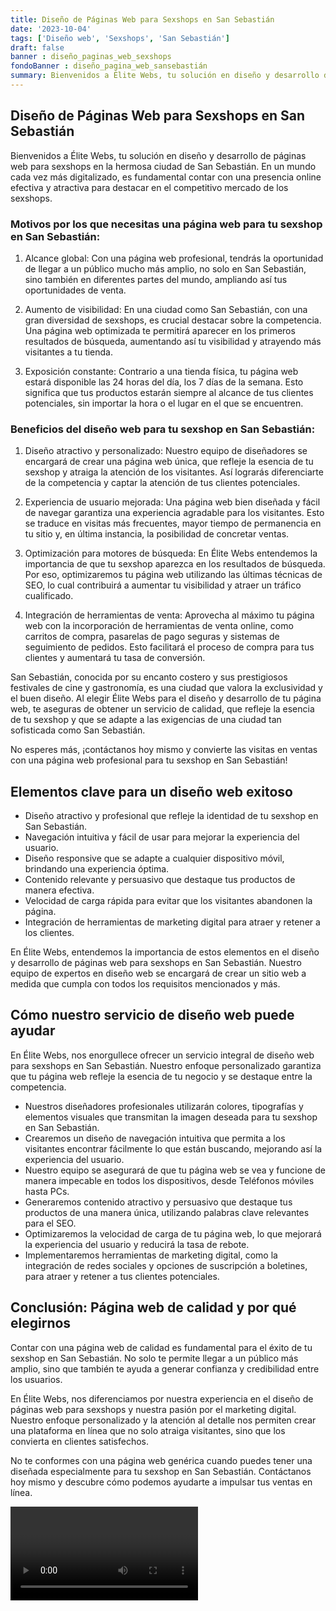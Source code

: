```yaml
---
title: Diseño de Páginas Web para Sexshops en San Sebastián
date: '2023-10-04'
tags: ['Diseño web', 'Sexshops', 'San Sebastián']
draft: false
banner : diseño_paginas_web_sexshops
fondoBanner : diseño_pagina_web_sansebastián
summary: Bienvenidos a Élite Webs, tu solución en diseño y desarrollo de páginas web para sexshops en la hermosa ciudad de San Sebastián. En un mundo cada vez más digitalizado, es fundamental contar con una presencia online efectiva y atractiva para destacar en el competitivo mercado de los sexshops. 
---
```


## Diseño de Páginas Web para Sexshops en San Sebastián

Bienvenidos a Élite Webs, tu solución en diseño y desarrollo de páginas web para sexshops en la hermosa ciudad de San Sebastián. En un mundo cada vez más digitalizado, es fundamental contar con una presencia online efectiva y atractiva para destacar en el competitivo mercado de los sexshops. 

### Motivos por los que necesitas una página web para tu sexshop en San Sebastián:

1. Alcance global: Con una página web profesional, tendrás la oportunidad de llegar a un público mucho más amplio, no solo en San Sebastián, sino también en diferentes partes del mundo, ampliando así tus oportunidades de venta.

2. Aumento de visibilidad: En una ciudad como San Sebastián, con una gran diversidad de sexshops, es crucial destacar sobre la competencia. Una página web optimizada te permitirá aparecer en los primeros resultados de búsqueda, aumentando así tu visibilidad y atrayendo más visitantes a tu tienda.

3. Exposición constante: Contrario a una tienda física, tu página web estará disponible las 24 horas del día, los 7 días de la semana. Esto significa que tus productos estarán siempre al alcance de tus clientes potenciales, sin importar la hora o el lugar en el que se encuentren.

### Beneficios del diseño web para tu sexshop en San Sebastián:

1. Diseño atractivo y personalizado: Nuestro equipo de diseñadores se encargará de crear una página web única, que refleje la esencia de tu sexshop y atraiga la atención de los visitantes. Así lograrás diferenciarte de la competencia y captar la atención de tus clientes potenciales.

2. Experiencia de usuario mejorada: Una página web bien diseñada y fácil de navegar garantiza una experiencia agradable para los visitantes. Esto se traduce en visitas más frecuentes, mayor tiempo de permanencia en tu sitio y, en última instancia, la posibilidad de concretar ventas.

3. Optimización para motores de búsqueda: En Élite Webs entendemos la importancia de que tu sexshop aparezca en los resultados de búsqueda. Por eso, optimizaremos tu página web utilizando las últimas técnicas de SEO, lo cual contribuirá a aumentar tu visibilidad y atraer un tráfico cualificado.

4. Integración de herramientas de venta: Aprovecha al máximo tu página web con la incorporación de herramientas de venta online, como carritos de compra, pasarelas de pago seguras y sistemas de seguimiento de pedidos. Esto facilitará el proceso de compra para tus clientes y aumentará tu tasa de conversión.

San Sebastián, conocida por su encanto costero y sus prestigiosos festivales de cine y gastronomía, es una ciudad que valora la exclusividad y el buen diseño. Al elegir Élite Webs para el diseño y desarrollo de tu página web, te aseguras de obtener un servicio de calidad, que refleje la esencia de tu sexshop y que se adapte a las exigencias de una ciudad tan sofisticada como San Sebastián.

No esperes más, ¡contáctanos hoy mismo y convierte las visitas en ventas con una página web profesional para tu sexshop en San Sebastián!

<GifSeo />

<Cta />

## Elementos clave para un diseño web exitoso

- Diseño atractivo y profesional que refleje la identidad de tu sexshop en San Sebastián.
- Navegación intuitiva y fácil de usar para mejorar la experiencia del usuario.
- Diseño responsive que se adapte a cualquier dispositivo móvil, brindando una experiencia óptima.
- Contenido relevante y persuasivo que destaque tus productos de manera efectiva.
- Velocidad de carga rápida para evitar que los visitantes abandonen la página.
- Integración de herramientas de marketing digital para atraer y retener a los clientes.

En Élite Webs, entendemos la importancia de estos elementos en el diseño y desarrollo de páginas web para sexshops en San Sebastián. Nuestro equipo de expertos en diseño web se encargará de crear un sitio web a medida que cumpla con todos los requisitos mencionados y más.

## Cómo nuestro servicio de diseño web puede ayudar

En Élite Webs, nos enorgullece ofrecer un servicio integral de diseño web para sexshops en San Sebastián. Nuestro enfoque personalizado garantiza que tu página web refleje la esencia de tu negocio y se destaque entre la competencia.

- Nuestros diseñadores profesionales utilizarán colores, tipografías y elementos visuales que transmitan la imagen deseada para tu sexshop en San Sebastián.
- Crearemos un diseño de navegación intuitiva que permita a los visitantes encontrar fácilmente lo que están buscando, mejorando así la experiencia del usuario.
- Nuestro equipo se asegurará de que tu página web se vea y funcione de manera impecable en todos los dispositivos, desde Teléfonos móviles hasta PCs.
- Generaremos contenido atractivo y persuasivo que destaque tus productos de una manera única, utilizando palabras clave relevantes para el SEO.
- Optimizaremos la velocidad de carga de tu página web, lo que mejorará la experiencia del usuario y reducirá la tasa de rebote.
- Implementaremos herramientas de marketing digital, como la integración de redes sociales y opciones de suscripción a boletines, para atraer y retener a tus clientes potenciales.

## Conclusión: Página web de calidad y por qué elegirnos

Contar con una página web de calidad es fundamental para el éxito de tu sexshop en San Sebastián. No solo te permite llegar a un público más amplio, sino que también te ayuda a generar confianza y credibilidad entre los usuarios.

En Élite Webs, nos diferenciamos por nuestra experiencia en el diseño de páginas web para sexshops y nuestra pasión por el marketing digital. Nuestro enfoque personalizado y la atención al detalle nos permiten crear una plataforma en línea que no solo atraiga visitantes, sino que los convierta en clientes satisfechos.

No te conformes con una página web genérica cuando puedes tener una diseñada especialmente para tu sexshop en San Sebastián. Contáctanos hoy mismo y descubre cómo podemos ayudarte a impulsar tus ventas en línea.

<Video />

<CtaBot job='Sexshops' city='San Sebastián'/>

<Gmaps query='San Sebastián+españa+maps' />